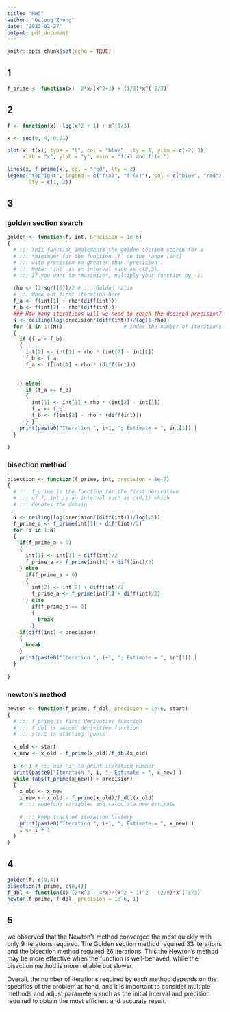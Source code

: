 ---
title: "HW5"
author: "Getong Zhong"
date: "2023-02-27"
output: pdf_document
---

```{r setup, include=FALSE}
knitr::opts_chunk$set(echo = TRUE)
```

## 1
```{r}
f_prime <- function(x) -2*x/(x^2+1) + (1/3)*x^(-2/3)
```

## 2 
```{r}
f <- function(x) -log(x^2 + 1) + x^(1/3)

x <- seq(0, 4, 0.01)

plot(x, f(x), type = "l", col = "blue", lty = 1, ylim = c(-2, 3),
     xlab = "x", ylab = "y", main = "f(x) and f'(x)")

lines(x, f_prime(x), col = "red", lty = 2)
legend("topright", legend = c("f(x)", "f'(x)"), col = c("blue", "red"),
       lty = c(1, 2))

```

## 3 
### golden section search
```{r}
golden <- function(f, int, precision = 1e-6)
{
  # ::: This function implements the golden section search for a 
  # ::: *minimum* for the function 'f' on the range [int]
  # ::: with precision no greater than 'precision'.
  # ::: Note: 'int' is an interval such as c(2,3).
  # ::: If you want to *maximize*, multiply your function by -1.
  
  rho <- (3-sqrt(5))/2 # ::: Golden ratio
  # ::: Work out first iteration here
  f_a <- f(int[1] + rho*(diff(int)))
  f_b <- f(int[2] - rho*(diff(int)))
  ### How many iterations will we need to reach the desired precision?
  N <- ceiling(log(precision/(diff(int)))/log(1-rho))
  for (i in 1:(N))                    # index the number of iterations
  {
    if (f_a < f_b)  
    {
      int[2] <- int[1] + rho * (int[2] - int[1])
      f_b <- f_a
      f_a <- f(int[1] + rho * (diff(int)))

      
    } else{
      if (f_a >= f_b)
      {
        int[1] <- int[1] + rho * (int[2] - int[1])
        f_a <- f_b
        f_b <- f(int[2] - rho * (diff(int)))
      } }
    print(paste0("Iteration ", i+1, "; Estimate = ", int[1]) )
  }
  
}

```

### bisection method
```{r}
bisection <- function(f_prime, int, precision = 1e-7)
{
  # ::: f_prime is the function for the first derivative
  # ::: of f, int is an interval such as c(0,1) which 
  # ::: denotes the domain
  
  N <- ceiling(log(precision/(diff(int)))/log(.5))
  f_prime_a <- f_prime(int[1] + diff(int)/2)
  for (i in 1:N)
  {
    if(f_prime_a < 0)
    {
      int[1] <- int[1] + diff(int)/2
      f_prime_a <- f_prime(int[1] + diff(int)/2)
    } else
      if(f_prime_a > 0)
      {
        int[2] <- int[2] + diff(int)/2
        f_prime_a <- f_prime(int[1] + diff(int)/2)
      } else
        if(f_prime_a == 0)
        {
          break
        }
    if(diff(int) < precision)
    {
      break
    }
    print(paste0("Iteration ", i+1, "; Estimate = ", int[1]) )
  }
  
}

```

### newton's method
```{r}
newton <- function(f_prime, f_dbl, precision = 1e-6, start)
{
  # ::: f_prime is first derivative function
  # ::: f_dbl is second derivitive function
  # ::: start is starting 'guess'
  
  x_old <- start
  x_new <- x_old - f_prime(x_old)/f_dbl(x_old)
  
  i <- 1 # ::: use 'i' to print iteration number
  print(paste0("Iteration ", i, "; Estimate = ", x_new) )
  while (abs(f_prime(x_new)) > precision)
  {
    x_old <- x_new
    x_new <- x_old - f_prime(x_old)/f_dbl(x_old)
    # ::: redefine variables and calculate new estimate
    
    # ::: keep track of iteration history
    print(paste0("Iteration ", i+1, "; Estimate = ", x_new) )
    i <- i + 1
  }
}

```

## 4

```{r}
golden(f, c(0,4))
bisection(f_prime, c(0,4))
f_dbl <- function(x) (2*x^3 - 4*x)/(x^2 + 1)^2 - (2/9)*x^(-5/3)
newton(f_prime, f_dbl, precision = 1e-6, 1)
```
## 5
we observed that the Newton's method converged the most quickly with only 9 iterations required. The Golden section method required 33 iterations and the bisection method required 26 iterations. This the Newton's method may be more effective when the function is well-behaved, while the bisection method is more reliable but slower.

Overall, the number of iterations required by each method depends on the specifics of the problem at hand, and it is important to consider multiple methods and adjust parameters such as the initial interval and precision required to obtain the most efficient and accurate result.



